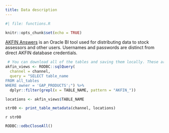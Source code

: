 ```yaml
---
title: Data description
---
```


```r
#| file: functions.R

knitr::opts_chunk$set(echo = TRUE)
```

[AKFIN Answers](https://akfin.psmfc.org/akfin-answers/) is an Oracle BI tool used for distributing data to stock assessors and other users. Usernames and passwords are distinct from direct AKFIN database credentials. 

```r
 # You can download all of the tables and saving them locally. These are all of the new tables for you to look through:
akfin_views <- RODBC::sqlQuery(
  channel = channel,
  query = "SELECT table_name 
FROM all_tables
WHERE owner = 'GAP_PRODUCTS';") %>% 
  dplyr::filter(grepl(x = TABLE_NAME, pattern = "AKFIN_"))

locations <- akfin_views$TABLE_NAME

str00 <- print_table_metadata(channel, locations) 
```

`r str00` 

```r
RODBC::odbcCloseAll()
```
